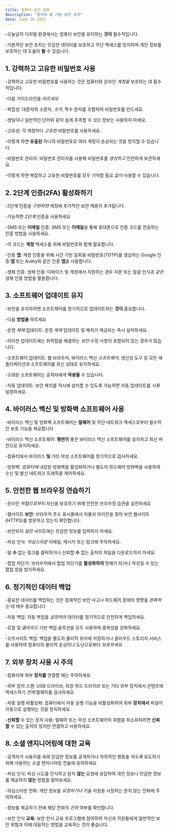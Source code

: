 ```yaml
---
title: 컴퓨터 보안 강화
description: "알아야 할 기본 보안 조치"
date: June 16 2023
---
```


-오늘날의 디지털 환경에서는 컴퓨터 보안을 유지하는 **것이** 필수적입니다. 


-기본적인 보안 조치는 민감한 데이터를 보호하고 무단 액세스를 방지하며 개인 정보를 보호하는 데 도움이 **될** 수 있습니다. 




## 1. 강력하고 고유한 비밀번호 사용
-강력하고 고유한 비밀번호를 사용하는 것은 컴퓨터와 온라인 _계정을_ 보호하는 데 필수적입니다. 


-다음 가이드라인을 _따르세요_

-복잡성: 대문자와 소문자, _숫자,_ 특수 문자를 조합하여 비밀번호를 만드세요. 


-생일이나 일반적인 단어와 같이 쉽게 추측할 수 _있는_ 정보는 사용하지 마세요.

-고유성: 각 계정마다 _고유한_ 비밀번호를 사용하세요. 


-이렇게 하면 **유출된** 하나의 비밀번호로 여러 계정이 손상되는 것을 방지할 수 있습니다.

-비밀번호 관리자: 비밀번호 관리자를 사용해 비밀번호를 _생성하고_ 안전하게 보관하세요. 


-이렇게 하면 복잡하고 고유한 비밀번호를 모두 기억할 필요 _없이_ 사용할 수 있습니다.

## 2. 2단계 인증(2FA) 활성화하기
-2단계 인증을 _구현하면_ 계정에 추가적인 보안 계층이 추가됩니다. 


-가능하면 _2단계_ 인증을 사용하세요

-SMS 또는 **이메일** 인증: SMS 또는 **이메일**을 통해 휴대폰으로 인증 코드를 전송하는 인증 방법을 사용하세요. 


-이 코드는 **계정** 액세스를 위해 비밀번호와 함께 필요합니다.

-인증 **앱**: 계정 인증을 위해 시간 기반 일회용 비밀번호(TOTP)를 생성하는 Google 인증 **앱** 또는 Authy와 같은 인증 **앱**을 사용합니다.

-생체 인증: 생체 인증: 디바이스 및 계정에서 지원하는 경우 지문 또는 얼굴 인식과 _같은_ 생체 인증 방법을 활용합니다.

## 3. 소프트웨어 업데이트 유지
-보안을 유지하려면 소프트웨어를 정기적으로 업데이트하는 **것이** 중요합니다. 


-다음 **방법을** 따르세요

-운영 _체제_ 업데이트: 운영 _체제_ 업데이트 및 패치가 제공되는 즉시 설치하세요. 


-이러한 업데이트에는 취약점을 해결하는 _보안_ 수정 사항이 포함되어 있는 경우가 많습니다.

-소프트웨어 업데이트: 웹 브라우저, 바이러스 백신 _소프트웨어,_ 생산성 도구 등 모든 애플리케이션과 소프트웨어를 최신 상태로 유지하세요. 


-오래된 소프트웨어는 공격자에게 **악용될** 수 있습니다.

-자동 업데이트: 보안 패치를 적시에 설치할 수 있도록 가능하면 자동 업데이트를 _사용_ 설정하세요.

## 4. 바이러스 백신 및 방화벽 소프트웨어 사용
-바이러스 백신 및 방화벽 소프트웨어는 **멀웨어** 및 무단 네트워크 액세스로부터 필수적인 보호 기능을 제공합니다

-바이러스 백신 소프트웨어: **평판이** 좋은 바이러스 백신 소프트웨어를 설치하고 최신 버전으로 유지하세요. 


-컴퓨터에서 바이러스 **및** 기타 악성 소프트웨어를 정기적으로 검사하세요.

-방화벽: _컴퓨터에_ 내장된 방화벽을 활성화하거나 별도의 하드웨어 방화벽을 사용하여 수신 및 발신 네트워크 트래픽을 제어하세요.

## 5. 안전한 웹 브라우징 연습하기
-온라인 _위협으로부터_ 자신을 보호하기 위해 안전한 브라우징 습관을 실천하세요

-웹사이트 **보안:** 브라우저 주소 표시줄에서 자물쇠 아이콘을 찾아 보안 웹사이트(HTTPS)를 방문하고 있는지 확인합니다. 


-보안되지 _않은_ 사이트에는 민감한 정보를 입력하지 마세요.

-피싱 인식: _의심스러운_ 이메일, 메시지 또는 링크에 주의하세요. 


-알 **수** 없는 링크를 클릭하거나 신뢰할 **수** 없는 출처의 파일을 다운로드하지 마세요.

-팝업 차단기: 브라우저에서 팝업 차단기를 **활성화하여** 방해가 되거나 악성일 수 있는 팝업 창을 방지하세요.

## 6. 정기적인 데이터 백업
-중요한 데이터를 백업하는 것은 잠재적인 보안 사고나 하드웨어 장애의 영향을 _완화하는_ 데 매우 중요합니다

-자동 백업: 자동 백업을 _설정하여_ 데이터를 정기적으로 안전하게 백업하세요. 


-로컬 및 _클라우드_ 기반 백업 솔루션을 모두 사용하여 중복성을 강화하세요.

-오프사이트 백업: 백업을 별도의 물리적 위치에 저장하거나 클라우드 스토리지 서비스를 사용하여 컴퓨터의 물리적 손상이나 도난으로부터 _보호하세요._

## 7. 외부 장치 사용 시 주의
-컴퓨터에 외부 **장치를** 연결할 때는 주의하세요

-외부 장치 스캔: USB 드라이브, 외장 하드 드라이브 또는 기타 외부 장치에서 콘텐츠에 액세스하기 _전에_ 멀웨어를 검사하세요.

-자동 실행 비활성화: 컴퓨터에서 자동 실행 기능을 비활성화하여 외부 **장치에서** 파일이 자동으로 실행되는 것을 방지하세요.

-**신뢰할** 수 있는 장치 사용: 멀웨어 또는 악성 소프트웨어의 위험을 최소화하려면 **신뢰할** 수 있는 출처의 장치만 연결하고 사용하세요.

## 8. 소셜 엔지니어링에 대한 교육
-공격자가 사용자를 속여 민감한 정보를 공개하거나 악의적인 행동을 _하도록_ 유도하기 위해 사용하는 소셜 엔지니어링 전술에 유의하세요

-피싱 인식: 피싱 시도를 인식하고 원치 **않는** 요청에 응답하여 개인 정보나 민감한 정보를 제공하지 **않는** 방법을 알아보세요.

-의심스러운 전화: 개인 정보를 _요청하거나_ 기술 지원을 사칭하는 원치 않는 전화에 주의하세요. 


-정보를 제공하기 전에 해당 전화의 _진위_ 여부를 확인합니다.

-보안 인식 **교육:** 보안 인식 교육 프로그램에 참여하여 자신과 직원들에게 일반적인 보안 위협과 이에 대응하는 방법을 교육하는 것이 좋습니다.

